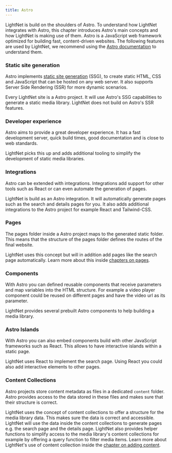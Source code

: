 ```yaml
---
title: Astro
---
```


LightNet is build on the shoulders of Astro. To understand how LightNet integrates with Astro, this chapter introduces Astro's main concepts and how LightNet 
is making use of them. Astro is a JavaScript web framework optimized for building fast, content-driven websites. 
The following features are used by LightNet, we recommend using the [Astro documentation](https://docs.astro.build/) to understand them.

### Static site generation

Astro implements [static site generation](/start-here/concepts/architecture/) (SSG), 
to create static HTML, CSS and JavaScript that can be hosted on any web server. 
It also supports Server Side Rendering (SSR) for more dynamic scenarios.

Every LightNet site is a Astro project. It will use Astro's SSG capabilities to generate a static media library.
LightNet does not build on Astro's SSR features.

### Developer experience

Astro aims to provide a great developer experience. It has a fast development server, 
quick build times, good documentation and is close to web standards.

LightNet picks this up and adds additional tooling to simplify the development of static media libraries.

### Integrations

Astro can be extended with integrations. Integrations add support for other tools such as React or can even automate the generation of pages.

LightNet is build as an Astro integration. It will automatically generate pages such as the search and details pages for you. 
It also adds additional integrations to the Astro project for example React and Tailwind-CSS.

### Pages

The pages folder inside a Astro project maps to the generated static folder. This means that the structure of the pages folder 
defines the routes of the final website.

LightNet uses this concept but will in addition add pages like the search page automatically. 
Learn more about this inside [chapters on pages](/build/pages/fundamentals).

### Components

With Astro you can defined reusable components that receive parameters and map variables into the HTML structure.
For example a video player component could be reused on different pages and have the video url as its parameter.

LightNet provides several prebuilt Astro components to help building a media library.


### Astro Islands

With Astro you can also embed components build with other JavaScript frameworks such as React. This allows to have 
interactive islands within a static page.

LightNet uses React to implement the search page. Using React you could also add interactive elements to other pages.

### Content Collections

Astro projects store content metadata as files in a dedicated `content` folder. Astro provides access to the data stored in these files and 
makes sure that their structure is correct.

LightNet uses the concept of content collections to offer a structure for the media library data. This makes sure the data is correct and 
accessible. LightNet will use the data inside the 
content collections to generate pages e.g. the search page and the details page. LightNet also provides helper functions to simplify access to 
the media library's content collections for example by offering a query function to filter media items. Learn more about LightNet's use of 
content collection inside the [chapter on adding content](/content/fundamentals).






